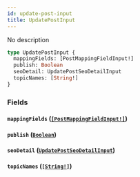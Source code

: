 ```yaml
---
id: update-post-input
title: UpdatePostInput
---
```


No description

```graphql
type UpdatePostInput {
  mappingFields: [PostMappingFieldInput!]
  publish: Boolean
  seoDetail: UpdatePostSeoDetailInput
  topicNames: [String!]
}
```

### Fields

#### `mappingFields` ([`[PostMappingFieldInput!]`](/docs/graphql/inputs/post-mapping-field-input))

#### `publish` ([`Boolean`](/docs/graphql/scalars/boolean))

#### `seoDetail` ([`UpdatePostSeoDetailInput`](/docs/graphql/inputs/update-post-seo-detail-input))

#### `topicNames` ([`[String!]`](/docs/graphql/scalars/string))

